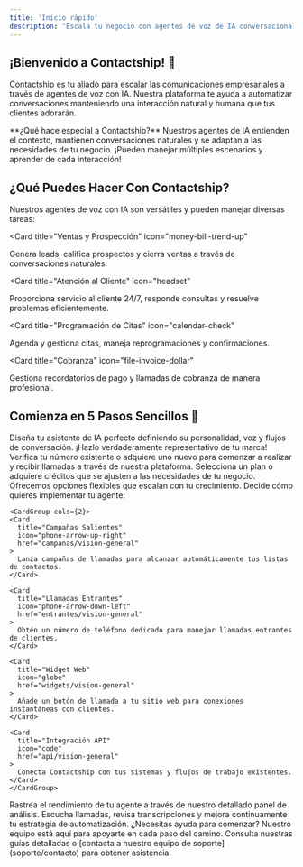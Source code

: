 ```yaml
---
title: 'Inicio rápido'
description: 'Escala tu negocio con agentes de voz de IA conversacional'
---
```


## ¡Bienvenido a Contactship! 🚀

Contactship es tu aliado para escalar las comunicaciones empresariales a través de agentes de voz con IA. Nuestra plataforma te ayuda a automatizar conversaciones manteniendo una interacción natural y humana que tus clientes adorarán.

<Note>
**¿Qué hace especial a Contactship?** Nuestros agentes de IA entienden el contexto, mantienen conversaciones naturales y se adaptan a las necesidades de tu negocio. ¡Pueden manejar múltiples escenarios y aprender de cada interacción!
</Note>

## ¿Qué Puedes Hacer Con Contactship?

Nuestros agentes de voz con IA son versátiles y pueden manejar diversas tareas:

<CardGroup cols={2}>

<Card 
  title="Ventas y Prospección" 
  icon="money-bill-trend-up"
>
  Genera leads, califica prospectos y cierra ventas a través de conversaciones naturales.
</Card>

<Card 
  title="Atención al Cliente" 
  icon="headset"
>
  Proporciona servicio al cliente 24/7, responde consultas y resuelve problemas eficientemente.
</Card>

<Card 
  title="Programación de Citas" 
  icon="calendar-check"
>
  Agenda y gestiona citas, maneja reprogramaciones y confirmaciones.
</Card>

<Card 
  title="Cobranza" 
  icon="file-invoice-dollar"
>
  Gestiona recordatorios de pago y llamadas de cobranza de manera profesional.
</Card>

</CardGroup>

## Comienza en 5 Pasos Sencillos 🎯

<Steps>
  <Step title="Crea Tu Agente de IA">
    Diseña tu asistente de IA perfecto definiendo su personalidad, voz y flujos de conversación. ¡Hazlo verdaderamente representativo de tu marca!
  </Step>
  <Step title="Verifica o Compra Tu Número de Teléfono">
    Verifica tu número existente o adquiere uno nuevo para comenzar a realizar y recibir llamadas a través de nuestra plataforma.
  </Step>
  <Step title="Elige Tu Plan">
    Selecciona un plan o adquiere créditos que se ajusten a las necesidades de tu negocio. Ofrecemos opciones flexibles que escalan con tu crecimiento.
  </Step>
  <Step title="Elige Tu Canal">
    Decide cómo quieres implementar tu agente:
    
    <CardGroup cols={2}>
    <Card 
      title="Campañas Salientes" 
      icon="phone-arrow-up-right" 
      href="campanas/vision-general"
    >
      Lanza campañas de llamadas para alcanzar automáticamente tus listas de contactos.
    </Card>

    <Card
      title="Llamadas Entrantes"
      icon="phone-arrow-down-left"
      href="entrantes/vision-general"
    >
      Obtén un número de teléfono dedicado para manejar llamadas entrantes de clientes.
    </Card>

    <Card
      title="Widget Web"
      icon="globe"
      href="widgets/vision-general"
    >
      Añade un botón de llamada a tu sitio web para conexiones instantáneas con clientes.
    </Card>

    <Card
      title="Integración API"
      icon="code"
      href="api/vision-general"
    >
      Conecta Contactship con tus sistemas y flujos de trabajo existentes.
    </Card>
    </CardGroup>
  </Step>
  <Step title="Monitorea y Optimiza">
    Rastrea el rendimiento de tu agente a través de nuestro detallado panel de análisis. Escucha llamadas, revisa transcripciones y mejora continuamente tu estrategia de automatización.
  </Step>
</Steps>

<Note>
¿Necesitas ayuda para comenzar? Nuestro equipo está aquí para apoyarte en cada paso del camino. Consulta nuestras guías detalladas o [contacta a nuestro equipo de soporte](soporte/contacto) para obtener asistencia.
</Note>
